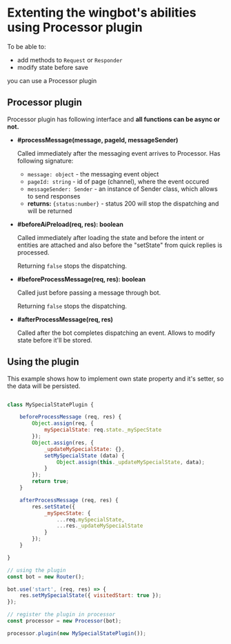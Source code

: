 
# Extenting the wingbot's abilities using Processor plugin

To be able to:

- add methods to `Request` or `Responder`
- modify state before save

you can use a Processor plugin

## Processor plugin

Processor plugin has following interface and **all functions can be async or not.**

- **#processMessage(message, pageId, messageSender)**

    Called immediately after the messaging event arrives to Processor. Has following signature:

    - `message: object` - the messaging event object
    - `pageId: string` - id of page (channel), where the event occured
    - `messageSender: Sender` - an instance of Sender class, which allows to send responses
    - **returns:** `{status:number}` - status 200 will stop the dispatching and will be returned

- **#beforeAiPreload(req, res): boolean**

    Called immediately after loading the state and before the intent or entities are attached and also before the "setState" from quick replies is processed.

    Returning `false` stops the dispatching.

- **#beforeProcessMessage(req, res): boolean**

    Called just before passing a message through bot.

    Returning `false` stops the dispatching.

- **#afterProcessMessage(req, res)**

    Called after the bot completes dispatching an event. Allows to modify state before it'll be stored.

## Using the plugin

This example shows how to implement own state property and it's setter, so the data will be persisted.

```javascript

class MySpecialStatePlugin {

    beforeProcessMessage (req, res) {
        Object.assign(req, {
            mySpecialState: req.state._mySpecState
        });
        Object.assign(res, {
            _updateMySpecialState: {},
            setMySpecialState (data) {
                Object.assign(this._updateMySpecialState, data);
            }
        });
        return true;
    }

    afterProcessMessage (req, res) {
        res.setState({
            _mySpecState: {
                ...req.mySpecialState,
                ...res._updateMySpecialState
            }
        });
    }

}

// using the plugin
const bot = new Router();

bot.use('start', (req, res) => {
    res.setMySpecialState({ visitedStart: true });
});

// register the plugin in processor
const processor = new Processor(bot);

processor.plugin(new MySpecialStatePlugin());
```